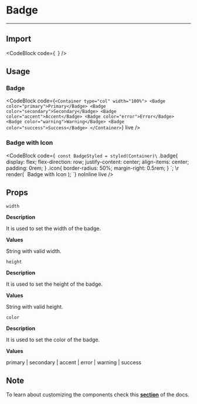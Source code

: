
# Badge

---

## Import

<CodeBlock
    code={`
  `}
/>

## Usage

### Badge

<CodeBlock
    code={`
<Container type="col" width="100%">
  <Badge color="primary">Primary</Badge>
  <Badge color="secondary">Secondary</Badge>
  <Badge color="accent">Accent</Badge>
  <Badge color="error">Error</Badge>
  <Badge color="warning">Warning</Badge>
  <Badge color="success">Success</Badge>
</Container>
  `}
    live
/>

### Badge with Icon

<CodeBlock
    code={`
const BadgeStyled = styled(Container)\`
  .badge{
    display: flex;
    flex-direction: row;
    justify-content: center;
    align-items: center;
    padding: 0rem;
  }
  .icon{
    border-radius: 50%;
    margin-right: 0.5rem;
  }
\`;
\r
render(
  <BadgeStyled>
    <Badge width="10rem" height="2rem" color="secondary" className="badge">
      <Image src="/phone.svg" alt="phone" width="1.5rem" height="1.5rem" className="icon" />
      <Text>Badge with Icon</Text>
    </Badge>
  </BadgeStyled>
);
  `}
    noInline
    live
/>

## Props

`width`

**Description**

It is used to set the width of the badge.

**Values**

String with valid width.

`height`

**Description**

It is used to set the height of the badge.

**Values**

String with valid height.

`color`

**Description**

It is used to set the color of the badge.

**Values**

primary | secondary | accent | error | warning | success

## Note

To learn about customizing the components check this **[section](/docs/customizing-components)** of the docs.
